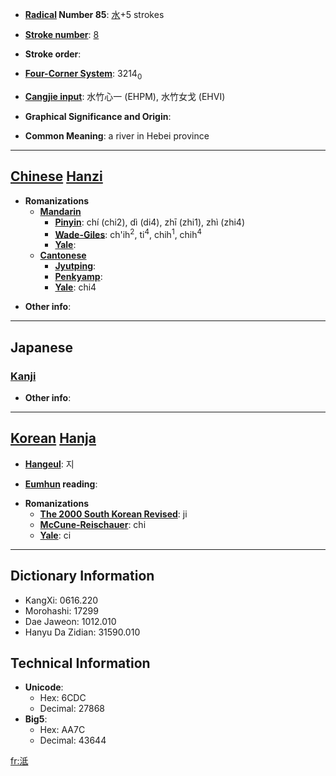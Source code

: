 * '''[[Wiktionary:Chinese radical index| Radical]] Number 85''': [[Wiktionary:Chinese radical index 水|水]]+5 strokes

* '''[[Wiktionary:Chinese total strokes index|Stroke number]]''': [[Wiktionary:Chinese total strokes index 8|8]]

* '''Stroke order''': 

* '''[[Wiktionary:Chinese four corner index|Four-Corner System]]''': 3214<sub>0</sub>

* '''[[Wiktionary:Chinese Cangjie index|Cangjie input]]''': 水竹心一 (EHPM), 水竹女戈 (EHVI)

* '''Graphical Significance and Origin''': 

* '''Common Meaning''': a river in Hebei province

----

== [[Chinese]] [[Hanzi]] ==

* '''Romanizations'''
** '''[[Mandarin]]'''
*** '''[[Pinyin]]''': chí (chi2), dì (di4), zhī (zhi1), zhì (zhi4)
*** '''[[Wade-Giles]]''': ch'ih<sup>2</sup>, ti<sup>4</sup>, chih<sup>1</sup>, chih<sup>4</sup>
*** '''[[Yale]]''': 
** '''[[Cantonese]]'''
*** '''[[Jyutping]]''':
*** '''[[Penkyamp]]''': 
*** '''[[Yale]]''': chi4

* '''Other info''': 

----

==Japanese==
===[[Kanji]]===
{{kanji|on readings=[[てい]] (tei), [[たい]] (tai), [[し]] (shi)
|kun readings=
}}

* '''Other info''':  

----

== [[Korean]] [[Hanja]] ==

* '''[[Hangeul]]''': 지

* '''[[Eumhun]] reading''': 

* '''Romanizations'''
** '''[[The 2000 South Korean Revised Romanization|The 2000 South Korean Revised]]''': ji
** '''[[McCune-Reischauer]]''': chi
** '''[[Yale]]''': ci

----

== Dictionary Information ==

* KangXi: 0616.220
* Morohashi: 17299
* Dae Jaweon: 1012.010
* Hanyu Da Zidian: 31590.010

== Technical Information ==

* '''Unicode''':
** Hex: 6CDC
** Decimal: 27868
* '''Big5''':
** Hex: AA7C
** Decimal: 43644

[[fr:泜]]